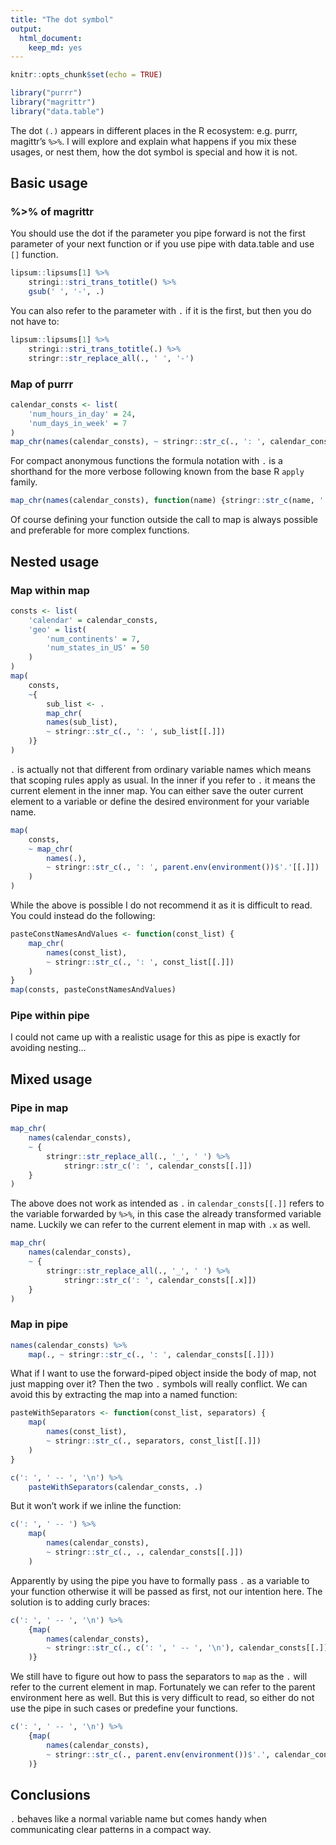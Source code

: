 ```yaml
---
title: "The dot symbol"
output:
  html_document:
    keep_md: yes
---
```


```r
knitr::opts_chunk$set(echo = TRUE)
```

```r
library("purrr")
library("magrittr")
library("data.table")
```

The dot `(.)` appears in different places in the R ecosystem: e.g. purrr, magittr's `%>%`. I will explore and explain what happens if you mix these usages, or nest them, how the dot symbol is special and how it is not.

## Basic usage

### %>% of magrittr

You should use the dot if the parameter you pipe forward is not the first parameter of your next function or if you use pipe with data.table and use `[]` function.

```r
lipsum::lipsums[1] %>% 
    stringi::stri_trans_totitle() %>% 
    gsub(' ', '-', .)
```

You can also refer to the parameter with `.` if it is the first, but then you do not have to:

```r
lipsum::lipsums[1] %>%
    stringi::stri_trans_totitle(.) %>% 
    stringr::str_replace_all(., ' ', '-')
```

### Map of purrr

```r
calendar_consts <- list(
    'num_hours_in_day' = 24,
    'num_days_in_week' = 7
)
map_chr(names(calendar_consts), ~ stringr::str_c(., ': ', calendar_consts[[.]]))
```

For compact anonymous functions the formula notation with `.` is a shorthand for the more verbose following known from the base R `apply` family.

```r
map_chr(names(calendar_consts), function(name) {stringr::str_c(name, ': ', calendar_consts[[name]])})
```

Of course defining your function outside the call to map is always possible and preferable for more complex functions.

## Nested usage

### Map within map

```r
consts <- list(
    'calendar' = calendar_consts,
    'geo' = list(
        'num_continents' = 7,
        'num_states_in_US' = 50
    )
)
map(
    consts,
    ~{
        sub_list <- .
        map_chr(
        names(sub_list),
        ~ stringr::str_c(., ': ', sub_list[[.]])
    )}
)
```

`.` is actually not that different from ordinary variable names which means that scoping rules apply as usual. In the inner if you refer to `.` it means the current element in the inner map. You can either save the outer current element to a variable or define the desired environment for your variable name.

```r
map(
    consts,
    ~ map_chr(
        names(.),
        ~ stringr::str_c(., ': ', parent.env(environment())$'.'[[.]])
    )
)
```

While the above is possible I do not recommend it as it is difficult to read.
You could instead do the following:

```r
pasteConstNamesAndValues <- function(const_list) {
    map_chr(
        names(const_list),
        ~ stringr::str_c(., ': ', const_list[[.]])
    )  
}
map(consts, pasteConstNamesAndValues)
```

### Pipe within pipe

I could not came up with a realistic usage for this as pipe is exactly for avoiding nesting...

## Mixed usage

### Pipe in map

```r
map_chr(
    names(calendar_consts),
    ~ {
        stringr::str_replace_all(., '_', ' ') %>% 
            stringr::str_c(': ', calendar_consts[[.]]) 
    }
)
```

The above does not work as intended as `.` in `calendar_consts[[.]]` refers to the variable forwarded by ` %>% `, in this case the already transformed variable name. Luckily we can refer to the current element in map with `.x` as well.

```r
map_chr(
    names(calendar_consts),
    ~ {
        stringr::str_replace_all(., '_', ' ') %>% 
            stringr::str_c(': ', calendar_consts[[.x]]) 
    }
)
```

### Map in pipe

```r
names(calendar_consts) %>% 
    map(., ~ stringr::str_c(., ': ', calendar_consts[[.]]))
```

What if I want to use the forward-piped object inside the body of map, not just mapping over it? Then the two `.` symbols will really conflict. We can avoid this by extracting the map into a named function:

```r
pasteWithSeparators <- function(const_list, separators) {
    map(
        names(const_list),
        ~ stringr::str_c(., separators, const_list[[.]])
    ) 
}
```

```r
c(': ', ' -- ', '\n') %>% 
    pasteWithSeparators(calendar_consts, .)
```

But it won't work if we inline the function:

```r
c(': ', ' -- ') %>% 
    map(
        names(calendar_consts),
        ~ stringr::str_c(., ., calendar_consts[[.]])
    ) 
```

Apparently by using the pipe you have to formally pass `.` as a variable to your function otherwise it will be passed as first, not our intention here. The solution is to adding curly braces:

```r
c(': ', ' -- ', '\n') %>% 
    {map(
        names(calendar_consts),
        ~ stringr::str_c(., c(': ', ' -- ', '\n'), calendar_consts[[.]])
    )} 
```

We still have to figure out how to pass the separators to `map` as the `.` will refer to the current element in map. Fortunately we can refer to the parent environment here as well. But this is very difficult to read, so either do not use the pipe in such cases or predefine your functions. 

```r
c(': ', ' -- ', '\n') %>% 
    {map(
        names(calendar_consts),
        ~ stringr::str_c(., parent.env(environment())$'.', calendar_consts[[.]])
    )} 
```

## Conclusions

`.` behaves like a normal variable name but comes handy when communicating clear patterns in a compact way.
